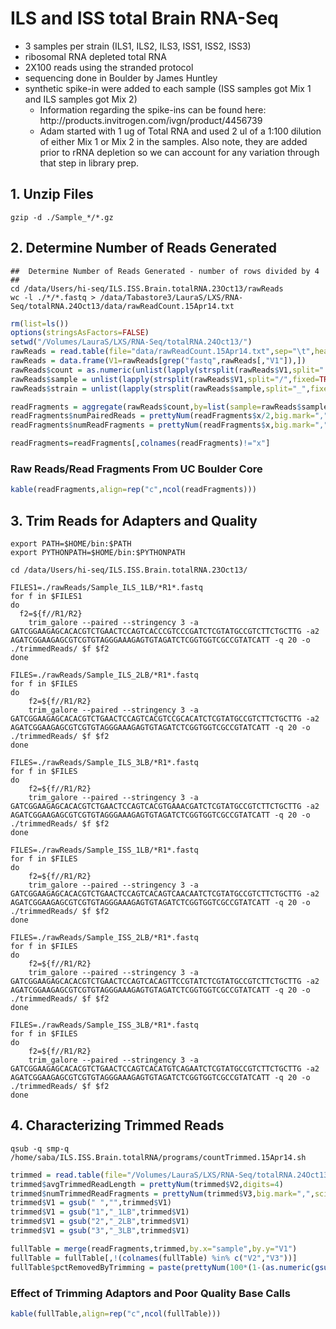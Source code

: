 ILS and ISS total Brain RNA-Seq
========================================================

* 3 samples per strain (ILS1, ILS2, ILS3, ISS1, ISS2, ISS3)
* ribosomal RNA depleted total RNA
* 2X100 reads using the stranded protocol
* sequencing done in Boulder by James Huntley
* synthetic spike-in were added to each sample (ISS samples got Mix 1 and ILS samples got Mix 2)
  * Information regarding the spike-ins can be found here: http://products.invitrogen.com/ivgn/product/4456739
  * Adam started with 1 ug of Total RNA and used 2 ul of a 1:100 dilution of either Mix 1 or Mix 2 in the samples. Also note, they are added prior to rRNA depletion so we can account for any variation through that step in library prep.

1. Unzip Files
---------------

```
gzip -d ./Sample_*/*.gz
```

2. Determine Number of Reads Generated
---------------------------------------

```
##  Determine Number of Reads Generated - number of rows divided by 4  ##
cd /data/Users/hi-seq/ILS.ISS.Brain.totalRNA.23Oct13/rawReads
wc -l ./*/*.fastq > /data/Tabastore3/LauraS/LXS/RNA-Seq/totalRNA.24Oct13/data/rawReadCount.15Apr14.txt
```

```r
rm(list=ls())
options(stringsAsFactors=FALSE)
setwd("/Volumes/LauraS/LXS/RNA-Seq/totalRNA.24Oct13/")
rawReads = read.table(file="data/rawReadCount.15Apr14.txt",sep="\t",header=FALSE,fill=TRUE)
rawReads = data.frame(V1=rawReads[grep("fastq",rawReads[,"V1"]),])
rawReads$count = as.numeric(unlist(lapply(strsplit(rawReads$V1,split=".",fixed=TRUE),function(a) gsub(" ","",a[1],fixed=TRUE))))/4
rawReads$sample = unlist(lapply(strsplit(rawReads$V1,split="/",fixed=TRUE),function(a) gsub("Sample_","",a[2],fixed=TRUE)))
rawReads$strain = unlist(lapply(strsplit(rawReads$sample,split="_",fixed=TRUE),function(a) a[1]))

readFragments = aggregate(rawReads$count,by=list(sample=rawReads$sample,strain=rawReads$strain),sum)
readFragments$numPairedReads = prettyNum(readFragments$x/2,big.mark=",",scientific=FALSE)
readFragments$numReadFragments = prettyNum(readFragments$x,big.mark=",",scientific=FALSE)

readFragments=readFragments[,colnames(readFragments)!="x"]
```

### Raw Reads/Read Fragments From UC Boulder Core

```r
kable(readFragments,align=rep("c",ncol(readFragments)))
```


3. Trim Reads for Adapters and Quality  
--------------------------------------

```
export PATH=$HOME/bin:$PATH
export PYTHONPATH=$HOME/bin:$PYTHONPATH

cd /data/Users/hi-seq/ILS.ISS.Brain.totalRNA.23Oct13/

FILES1=./rawReads/Sample_ILS_1LB/*R1*.fastq
for f in $FILES1
do
  f2=${f//R1/R2} 
	trim_galore --paired --stringency 3 -a GATCGGAAGAGCACACGTCTGAACTCCAGTCACCCGTCCCGATCTCGTATGCCGTCTTCTGCTTG -a2 AGATCGGAAGAGCGTCGTGTAGGGAAAGAGTGTAGATCTCGGTGGTCGCCGTATCATT -q 20 -o ./trimmedReads/ $f $f2
done

FILES=./rawReads/Sample_ILS_2LB/*R1*.fastq
for f in $FILES
do
	f2=${f//R1/R2} 
	trim_galore --paired --stringency 3 -a GATCGGAAGAGCACACGTCTGAACTCCAGTCACGTCCGCACATCTCGTATGCCGTCTTCTGCTTG -a2 AGATCGGAAGAGCGTCGTGTAGGGAAAGAGTGTAGATCTCGGTGGTCGCCGTATCATT -q 20 -o ./trimmedReads/ $f $f2
done

FILES=./rawReads/Sample_ILS_3LB/*R1*.fastq
for f in $FILES
do
	f2=${f//R1/R2} 
	trim_galore --paired --stringency 3 -a GATCGGAAGAGCACACGTCTGAACTCCAGTCACGTGAAACGATCTCGTATGCCGTCTTCTGCTTG -a2 AGATCGGAAGAGCGTCGTGTAGGGAAAGAGTGTAGATCTCGGTGGTCGCCGTATCATT -q 20 -o ./trimmedReads/ $f $f2
done

FILES=./rawReads/Sample_ISS_1LB/*R1*.fastq
for f in $FILES
do
	f2=${f//R1/R2} 
	trim_galore --paired --stringency 3 -a GATCGGAAGAGCACACGTCTGAACTCCAGTCACAGTCAACAATCTCGTATGCCGTCTTCTGCTTG -a2 AGATCGGAAGAGCGTCGTGTAGGGAAAGAGTGTAGATCTCGGTGGTCGCCGTATCATT -q 20 -o ./trimmedReads/ $f $f2
done

FILES=./rawReads/Sample_ISS_2LB/*R1*.fastq
for f in $FILES
do
	f2=${f//R1/R2} 
	trim_galore --paired --stringency 3 -a GATCGGAAGAGCACACGTCTGAACTCCAGTCACAGTTCCGTATCTCGTATGCCGTCTTCTGCTTG -a2 AGATCGGAAGAGCGTCGTGTAGGGAAAGAGTGTAGATCTCGGTGGTCGCCGTATCATT -q 20 -o ./trimmedReads/ $f $f2
done

FILES=./rawReads/Sample_ISS_3LB/*R1*.fastq
for f in $FILES
do
	f2=${f//R1/R2} 
	trim_galore --paired --stringency 3 -a GATCGGAAGAGCACACGTCTGAACTCCAGTCACATGTCAGAATCTCGTATGCCGTCTTCTGCTTG -a2 AGATCGGAAGAGCGTCGTGTAGGGAAAGAGTGTAGATCTCGGTGGTCGCCGTATCATT -q 20 -o ./trimmedReads/ $f $f2
done

```

4.  Characterizing Trimmed Reads  
-----------------------------------


```
qsub -q smp-q /home/saba/ILS.ISS.Brain.totalRNA/programs/countTrimmed.15Apr14.sh
```

```r
trimmed = read.table(file="/Volumes/LauraS/LXS/RNA-Seq/totalRNA.24Oct13/data/trimmedInfo.ILS.ISS.Brain.15Apr14.txt",sep="\t",header=FALSE)
trimmed$avgTrimmedReadLength = prettyNum(trimmed$V2,digits=4)
trimmed$numTrimmedReadFragments = prettyNum(trimmed$V3,big.mark=",",scientific=FALSE)
trimmed$V1 = gsub(" ","",trimmed$V1)
trimmed$V1 = gsub("1","_1LB",trimmed$V1)
trimmed$V1 = gsub("2","_2LB",trimmed$V1)
trimmed$V1 = gsub("3","_3LB",trimmed$V1)

fullTable = merge(readFragments,trimmed,by.x="sample",by.y="V1")
fullTable = fullTable[,!(colnames(fullTable) %in% c("V2","V3"))]
fullTable$pctRemovedByTrimming = paste(prettyNum(100*(1-(as.numeric(gsub(",","",fullTable$numTrimmedReadFragments))/as.numeric(gsub(",","",fullTable$numReadFragments)))),digits=2),"%",sep="")
```

### Effect of Trimming Adaptors and Poor Quality Base Calls

```r
kable(fullTable,align=rep("c",ncol(fullTable)))
```

